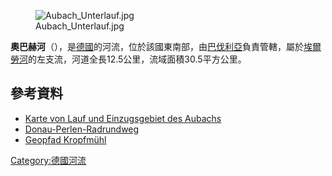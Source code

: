 {{No footnotes|time=2020-11-04T14:32:18+00:00}}
{{Coord|48|35|56.03|N|13|35|3.19|E|display=title}}
[[Image:Aubach_Unterlauf.jpg|right]]

'''奧巴赫河'''（{{lang-de|Aubach}}），是[[德國|德國]]的河流，位於該國東南部，由[[巴伐利亞|巴伐利亞]]負責管轄，屬於[[埃爾勞河|埃爾勞河]]的左支流，河道全長12.5公里，流域面積30.5平方公里。

==參考資料==
* [https://geoportal.bayern.de/bayernatlas/?bgLayer=tk&X=5388847.77&Y=4619620.80&zoom=8&lang=de&topic=umwe&layers=bf9ff4ed-62c7-4935-9318-d5251108acc3-layer-gemeinden_verwaltungsgemeinschaften_gemeindefreie_gebiete_flaeche,bf9ff4ed-62c7-4935-9318-d5251108acc3-layer-landkreise_kreisfreie_staedte_flaeche,830b0971-b6c6-4945-a523-455e515c36f8&layers_visibility=false,false,false&catalogNodes=1102,110 Karte von Lauf und Einzugsgebiet des Aubachs] {{Wayback|url=https://geoportal.bayern.de/bayernatlas/?bgLayer=tk&X=5388847.77&Y=4619620.80&zoom=8&lang=de&topic=umwe&layers=bf9ff4ed-62c7-4935-9318-d5251108acc3-layer-gemeinden_verwaltungsgemeinschaften_gemeindefreie_gebiete_flaeche,bf9ff4ed-62c7-4935-9318-d5251108acc3-layer-landkreise_kreisfreie_staedte_flaeche,830b0971-b6c6-4945-a523-455e515c36f8&layers_visibility=false,false,false&catalogNodes=1102,110 |date=20170815183324 }}
* [https://www.obernzell.de/index.php/radln-in-obernzell/donau-perlen-radrundweg Donau-Perlen-Radrundweg] {{Wayback|url=https://www.obernzell.de/index.php/radln-in-obernzell/donau-perlen-radrundweg |date=20201028000252 }}
* [http://www.justmove-passau.de/index.php/touren/touren-in-hauzenberg/geopfad-kropfmuehl Geopfad Kropfmühl] {{Wayback|url=http://www.justmove-passau.de/index.php/touren/touren-in-hauzenberg/geopfad-kropfmuehl |date=20161013050356 }}

{{Germany-geo-stub}}
[[Category:德國河流|Category:德國河流]]